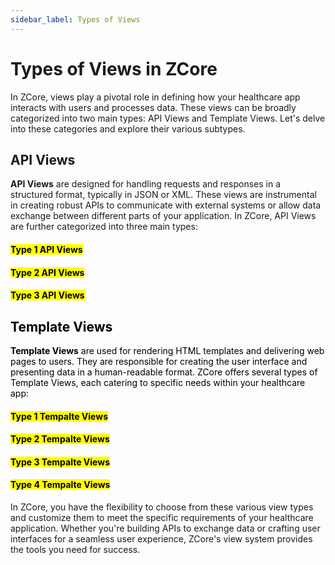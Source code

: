 ```yaml
---
sidebar_label: Types of Views
---
```


# Types of Views in ZCore

In ZCore, views play a pivotal role in defining how your healthcare app interacts with users and processes data. These views can be broadly categorized into two main types: API Views and Template Views. Let's delve into these categories and explore their various subtypes.

## API Views

**API Views** are designed for handling requests and responses in a structured format, typically in JSON or XML. These views are instrumental in creating robust APIs to communicate with external systems or allow data exchange between different parts of your application. In ZCore, API Views are further categorized into three main types:

<mark>

#### <mark> Type 1 API Views </mark>

#### <mark> Type 2 API Views </mark>

#### <mark> Type 3 API Views </mark>

## Template Views

**Template Views** are used for rendering HTML templates and delivering web pages to users. They are responsible for creating the user interface and presenting data in a human-readable format. ZCore offers several types of Template Views, each catering to specific needs within your healthcare app:

#### <mark> Type 1 Tempalte Views </mark>

#### <mark> Type 2 Tempalte Views </mark>

#### <mark> Type 3 Tempalte Views </mark>

#### <mark> Type 4 Tempalte Views </mark>

</mark>

In ZCore, you have the flexibility to choose from these various view types and customize them to meet the specific requirements of your healthcare application. Whether you're building APIs to exchange data or crafting user interfaces for a seamless user experience, ZCore's view system provides the tools you need for success.